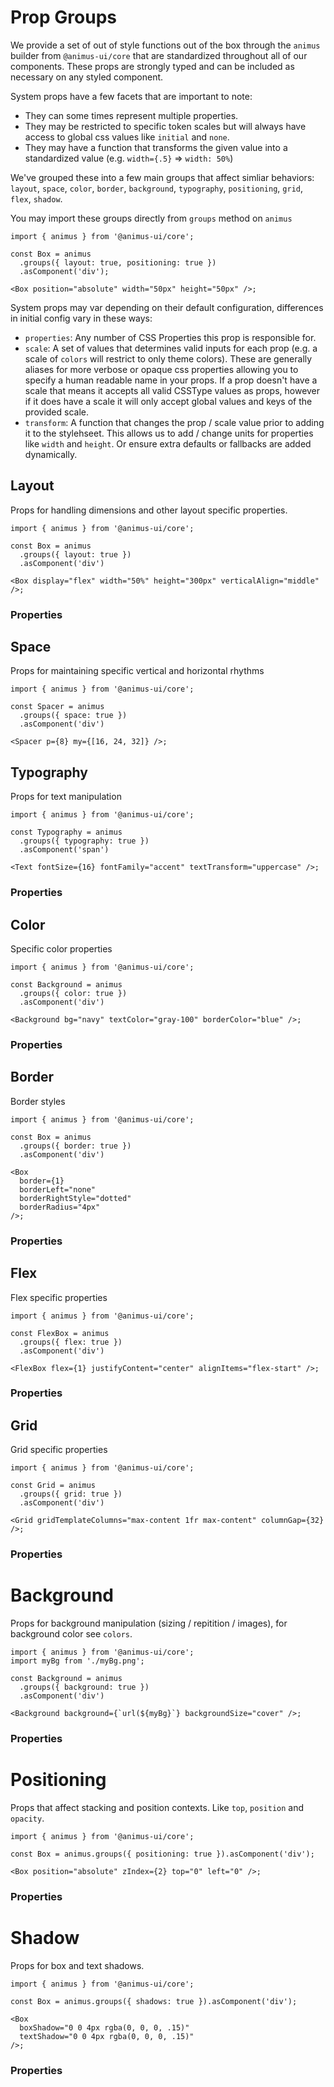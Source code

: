 
# Prop Groups

We provide a set of out of style functions out of the box through the `animus` builder from `@animus-ui/core` that are standardized throughout all of our components. These props are strongly typed and can be included as necessary on any styled component.

System props have a few facets that are important to note:

- They can some times represent multiple properties.
- They may be restricted to specific token scales but will always have access to global css values like `initial` and `none`.
- They may have a function that transforms the given value into a standardized value (e.g. `width={.5}` => `width: 50%`)

We've grouped these into a few main groups that affect simliar behaviors: `layout`, `space`, `color`, `border`, `background`, `typography`, `positioning`, `grid`, `flex`, `shadow`.

You may import these groups directly from `groups` method on `animus`

```tsx
import { animus } from '@animus-ui/core';

const Box = animus
  .groups({ layout: true, positioning: true })
  .asComponent('div');

<Box position="absolute" width="50px" height="50px" />;
```

System props may var depending on their default configuration, differences in initial config vary in these ways:

- `properties`: Any number of CSS Properties this prop is responsible for.
- `scale`: A set of values that determines valid inputs for each prop (e.g. a scale of `colors` will restrict to only theme colors). These are generally aliases for more verbose or opaque css properties allowing you to specify a human readable name in your props. If a prop doesn't have a scale that means it accepts all valid CSSType values as props, however if it does have a scale it will only accept global values and keys of the provided scale.
- `transform`: A function that changes the prop / scale value prior to adding it to the stylehseet. This allows us to add / change units for properties like `width` and `height`. Or ensure extra defaults or fallbacks are added dynamically.

## Layout

Props for handling dimensions and other layout specific properties.

```tsx
import { animus } from '@animus-ui/core';

const Box = animus
  .groups({ layout: true })
  .asComponent('div')

<Box display="flex" width="50%" height="300px" verticalAlign="middle" />;
```

### Properties

<PropTable group="layout" />

## Space

Props for maintaining specific vertical and horizontal rhythms

```tsx
import { animus } from '@animus-ui/core';

const Spacer = animus
  .groups({ space: true })
  .asComponent('div')

<Spacer p={8} my={[16, 24, 32]} />;
```

<PropTable group="space" />

## Typography

Props for text manipulation

```tsx
import { animus } from '@animus-ui/core';

const Typography = animus
  .groups({ typography: true })
  .asComponent('span')

<Text fontSize={16} fontFamily="accent" textTransform="uppercase" />;
```

### Properties

<PropTable group="typography" />

## Color

Specific color properties

```tsx
import { animus } from '@animus-ui/core';

const Background = animus
  .groups({ color: true })
  .asComponent('div')

<Background bg="navy" textColor="gray-100" borderColor="blue" />;
```

### Properties

<PropTable group="color" />

## Border

Border styles

```tsx
import { animus } from '@animus-ui/core';

const Box = animus
  .groups({ border: true })
  .asComponent('div')

<Box
  border={1}
  borderLeft="none"
  borderRightStyle="dotted"
  borderRadius="4px"
/>;
```

### Properties

<PropTable group="borders" />

## Flex

Flex specific properties

```tsx
import { animus } from '@animus-ui/core';

const FlexBox = animus
  .groups({ flex: true })
  .asComponent('div')

<FlexBox flex={1} justifyContent="center" alignItems="flex-start" />;
```

### Properties

<PropTable group="flex" />

## Grid

Grid specific properties

```tsx
import { animus } from '@animus-ui/core';

const Grid = animus
  .groups({ grid: true })
  .asComponent('div')

<Grid gridTemplateColumns="max-content 1fr max-content" columnGap={32} />;
```

### Properties

<PropTable group="grid" />

# Background

Props for background manipulation (sizing / repitition / images), for background color see `colors`.

```tsx
import { animus } from '@animus-ui/core';
import myBg from './myBg.png';

const Background = animus
  .groups({ background: true })
  .asComponent('div')

<Background background={`url(${myBg}`} backgroundSize="cover" />;
```

### Properties

<PropTable group="background" />

# Positioning

Props that affect stacking and position contexts. Like `top`, `position` and `opacity`.

```tsx
import { animus } from '@animus-ui/core';

const Box = animus.groups({ positioning: true }).asComponent('div');

<Box position="absolute" zIndex={2} top="0" left="0" />;
```

### Properties

<PropTable group="positioning" />

# Shadow

Props for box and text shadows.

```tsx
import { animus } from '@animus-ui/core';

const Box = animus.groups({ shadows: true }).asComponent('div');

<Box
  boxShadow="0 0 4px rgba(0, 0, 0, .15)"
  textShadow="0 0 4px rgba(0, 0, 0, .15)"
/>;
```

### Properties

<PropTable group="shadows" />
